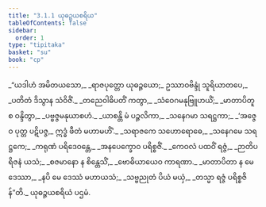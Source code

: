```yaml
---
title: "3.1.1 ယုဓဉ္ဇယစရိယ"
tableOfContents: false
sidebar:
  order: 1
type: "tipitaka"
basket: "su"
book: "cp"
---
```



<DynamicBreadcrumb />

<Division number="1" book="cp">

<Paragraph number="269" type="verses" book="cp">
_“ယဒါဟံ အမိတယသော,_  
_ရာဇပုတ္တော ယုဓဉ္ဇယော;_  
ဥဿာဝဗိန္ဒုံ သူရိယာတပေ,_  
_ပတိတံ ဒိသွာန သံဝိဇိံ._  

</Paragraph>

</Division>
<Division number="2" book="cp">

<Paragraph number="270" type="verses" book="cp">
_တညေဝါဓိပတိံ ကတွာ,_  
_သံဝေဂမနုဗြူဟယိံ;_  
_မာတာပိတူ စ ဝန္ဒိတွာ,_  
_ပဗ္ဗဇ္ဇမနုယာစဟံ._  

</Paragraph>

</Division>
<Division number="3" book="cp">

<Paragraph number="271" type="verses" book="cp">
_ယာစန္တိ မံ ပဉ္ဇလိကာ,_  
_သနေဂမာ သရဋ္ဌကာ;_  
_‘အဇ္ဇေဝ ပုတ္တ ပဋိပဇ္ဇ,_  
ဣဒ္ဓံ ဖီတံ မဟာမဟိံ’._  

</Paragraph>

</Division>
<Division number="4" book="cp">

<Paragraph number="272" type="verses" book="cp">
_သရာဇကေ သဟောရောဓေ,_  
_သနေဂမေ သရဋ္ဌကေ;_  
_ကရုဏံ ပရိဒေဝန္တေ,_  
_အနပေက္ခောဝ ပရိစ္စဇိံ._  

</Paragraph>

</Division>
<Division number="5" book="cp">

<Paragraph number="273" type="verses" book="cp">
_ကေဝလံ ပထဝိံ ရဇ္ဇံ,_  
_ဉာတိပရိဇနံ ယသံ;_  
_စဇမာနော န စိန္တေသိံ,_  
_ဗောဓိယာယေဝ ကာရဏာ._  

</Paragraph>

</Division>
<Division number="6" book="cp">

<Paragraph number="274" type="verses" book="cp">
_မာတာပိတာ န မေ ဒေဿာ,_  
_နပိ မေ ဒေဿံ မဟာယသံ;_  
_သဗ္ဗညုတံ ပိယံ မယှံ,_  
_တသ္မာ ရဇ္ဇံ ပရိစ္စဇိန်”တိ._  


</Paragraph>
</Division>

<Paragraph number="275" type="center" book="cp">
ယုဓဉ္ဇယစရိယံ ပဌမံ.
</Paragraph>